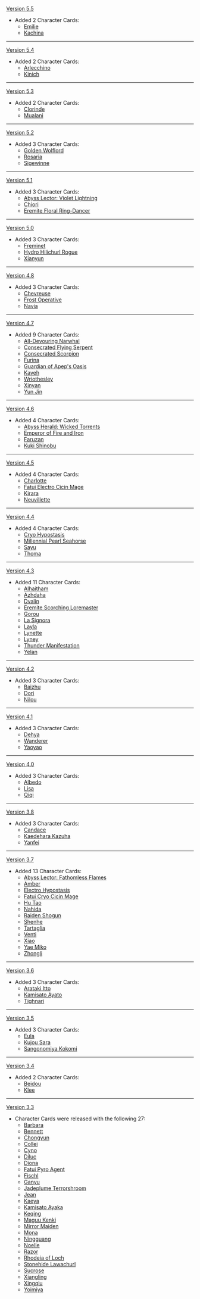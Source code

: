 {{Change History/Header}}
[[Version 5.5]]
* Added 2 Character Cards:
** [[Emilie (Character Card)|Emilie]]
** [[Kachina (Character Card)|Kachina]]
----
[[Version 5.4]]
* Added 2 Character Cards:
** [[Arlecchino (Character Card)|Arlecchino]]
** [[Kinich (Character Card)|Kinich]]
----
[[Version 5.3]]
* Added 2 Character Cards:
** [[Clorinde (Character Card)|Clorinde]]
** [[Mualani (Character Card)|Mualani]]
----
[[Version 5.2]]
* Added 3 Character Cards:
** [[Golden Wolflord (Character Card)|Golden Wolflord]]
** [[Rosaria (Character Card)|Rosaria]]
** [[Sigewinne (Character Card)|Sigewinne]]
----
[[Version 5.1]]
* Added 3 Character Cards:
** [[Abyss Lector: Violet Lightning (Character Card)|Abyss Lector: Violet Lightning]]
** [[Chiori (Character Card)|Chiori]]
** [[Eremite Floral Ring-Dancer (Character Card)|Eremite Floral Ring-Dancer]]
----
[[Version 5.0]]
* Added 3 Character Cards:
** [[Freminet (Character Card)|Freminet]]
** [[Hydro Hilichurl Rogue (Character Card)|Hydro Hilichurl Rogue]]
** [[Xianyun (Character Card)|Xianyun]]
----
[[Version 4.8]]
* Added 3 Character Cards:
** [[Chevreuse (Character Card)|Chevreuse]]
** [[Frost Operative (Character Card)|Frost Operative]]
** [[Navia (Character Card)|Navia]]
----
[[Version 4.7]]
* Added 9 Character Cards:
** [[All-Devouring Narwhal (Character Card)|All-Devouring Narwhal]]
** [[Consecrated Flying Serpent (Character Card)|Consecrated Flying Serpent]]
** [[Consecrated Scorpion (Character Card)|Consecrated Scorpion]]
** [[Furina (Character Card)|Furina]]
** [[Guardian of Apep's Oasis (Character Card)|Guardian of Apep's Oasis]]
** [[Kaveh (Character Card)|Kaveh]]
** [[Wriothesley (Character Card)|Wriothesley]]
** [[Xinyan (Character Card)|Xinyan]]
** [[Yun Jin (Character Card)|Yun Jin]]
----
[[Version 4.6]]
* Added 4 Character Cards:
** [[Abyss Herald: Wicked Torrents (Character Card)|Abyss Herald: Wicked Torrents]]
** [[Emperor of Fire and Iron (Character Card)|Emperor of Fire and Iron]]
** [[Faruzan (Character Card)|Faruzan]]
** [[Kuki Shinobu (Character Card)|Kuki Shinobu]]
----
[[Version 4.5]]
* Added 4 Character Cards:
** [[Charlotte (Character Card)|Charlotte]]
** [[Fatui Electro Cicin Mage (Character Card)|Fatui Electro Cicin Mage]]
** [[Kirara (Character Card)|Kirara]]
** [[Neuvillette (Character Card)|Neuvillette]]
----
[[Version 4.4]]
* Added 4 Character Cards:
** [[Cryo Hypostasis (Character Card)|Cryo Hypostasis]]
** [[Millennial Pearl Seahorse (Character Card)|Millennial Pearl Seahorse]]
** [[Sayu (Character Card)|Sayu]]
** [[Thoma (Character Card)|Thoma]]
----
[[Version 4.3]]
* Added 11 Character Cards:
** [[Alhaitham (Character Card)|Alhaitham]]
** [[Azhdaha (Character Card)|Azhdaha]]
** [[Dvalin (Character Card)|Dvalin]]
** [[Eremite Scorching Loremaster (Character Card)|Eremite Scorching Loremaster]]
** [[Gorou (Character Card)|Gorou]]
** [[La Signora (Character Card)|La Signora]]
** [[Layla (Character Card)|Layla]]
** [[Lynette (Character Card)|Lynette]]
** [[Lyney (Character Card)|Lyney]]
** [[Thunder Manifestation (Character Card)|Thunder Manifestation]]
** [[Yelan (Character Card)|Yelan]]
----
[[Version 4.2]]
* Added 3 Character Cards:
** [[Baizhu (Character Card)|Baizhu]]
** [[Dori (Character Card)|Dori]]
** [[Nilou (Character Card)|Nilou]]
----
[[Version 4.1]]
* Added 3 Character Cards:
** [[Dehya (Character Card)|Dehya]]
** [[Wanderer (Character Card)|Wanderer]]
** [[Yaoyao (Character Card)|Yaoyao]]
----
[[Version 4.0]]
* Added 3 Character Cards:
** [[Albedo (Character Card)|Albedo]]
** [[Lisa (Character Card)|Lisa]]
** [[Qiqi (Character Card)|Qiqi]]
----
[[Version 3.8]]
* Added 3 Character Cards:
** [[Candace (Character Card)|Candace]]
** [[Kaedehara Kazuha (Character Card)|Kaedehara Kazuha]] 
** [[Yanfei (Character Card)|Yanfei]] 
----
[[Version 3.7]]
* Added 13 Character Cards:
** [[Abyss Lector: Fathomless Flames (Character Card)|Abyss Lector: Fathomless Flames]]
** [[Amber (Character Card)|Amber]]
** [[Electro Hypostasis (Character Card)|Electro Hypostasis]]
** [[Fatui Cryo Cicin Mage (Character Card)|Fatui Cryo Cicin Mage]]
** [[Hu Tao (Character Card)|Hu Tao]]
** [[Nahida (Character Card)|Nahida]]
** [[Raiden Shogun (Character Card)|Raiden Shogun]]
** [[Shenhe (Character Card)|Shenhe]]
** [[Tartaglia (Character Card)|Tartaglia]]
** [[Venti (Character Card)|Venti]]
** [[Xiao (Character Card)|Xiao]]
** [[Yae Miko (Character Card)|Yae Miko]]
** [[Zhongli (Character Card)|Zhongli]]
----
[[Version 3.6]]
* Added 3 Character Cards:
** [[Arataki Itto (Character Card)|Arataki Itto]]
** [[Kamisato Ayato (Character Card)|Kamisato Ayato]] 
** [[Tighnari (Character Card)|Tighnari]] 
----
[[Version 3.5]]
* Added 3 Character Cards:
** [[Eula (Character Card)|Eula]]
** [[Kujou Sara (Character Card)|Kujou Sara]] 
** [[Sangonomiya Kokomi (Character Card)|Sangonomiya Kokomi]] 
----
[[Version 3.4]]
* Added 2 Character Cards:
** [[Beidou (Character Card)|Beidou]]
** [[Klee (Character Card)|Klee]] 
----
[[Version 3.3]]
* Character Cards were released with the following 27:
** [[Barbara (Character Card)|Barbara]]
** [[Bennett (Character Card)|Bennett]]
** [[Chongyun (Character Card)|Chongyun]]
** [[Collei (Character Card)|Collei]]
** [[Cyno (Character Card)|Cyno]]
** [[Diluc (Character Card)|Diluc]]
** [[Diona (Character Card)|Diona]]
** [[Fatui Pyro Agent (Character Card)|Fatui Pyro Agent]]
** [[Fischl (Character Card)|Fischl]]
** [[Ganyu (Character Card)|Ganyu]]
** [[Jadeplume Terrorshroom (Character Card)|Jadeplume Terrorshroom]]
** [[Jean (Character Card)|Jean]]
** [[Kaeya (Character Card)|Kaeya]]
** [[Kamisato Ayaka (Character Card)|Kamisato Ayaka]]
** [[Keqing (Character Card)|Keqing]]
** [[Maguu Kenki (Character Card)|Maguu Kenki]]
** [[Mirror Maiden (Character Card)|Mirror Maiden]]
** [[Mona (Character Card)|Mona]]
** [[Ningguang (Character Card)|Ningguang]]
** [[Noelle (Character Card)|Noelle]]
** [[Razor (Character Card)|Razor]]
** [[Rhodeia of Loch (Character Card)|Rhodeia of Loch]]
** [[Stonehide Lawachurl (Character Card)|Stonehide Lawachurl]]
** [[Sucrose (Character Card)|Sucrose]]
** [[Xiangling (Character Card)|Xiangling]]
** [[Xingqiu (Character Card)|Xingqiu]]
** [[Yoimiya (Character Card)|Yoimiya]]